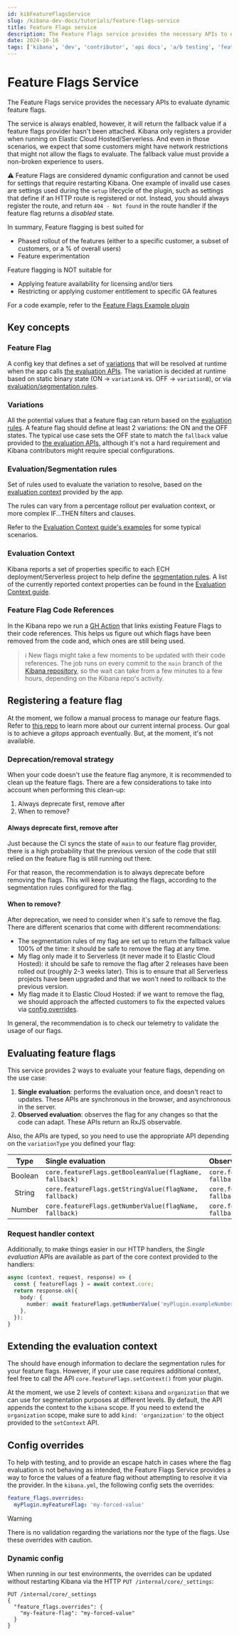 ```yaml
---
id: kibFeatureFlagsService
slug: /kibana-dev-docs/tutorials/feature-flags-service
title: Feature Flags service
description: The Feature Flags service provides the necessary APIs to evaluate dynamic feature flags.
date: 2024-10-16
tags: ['kibana', 'dev', 'contributor', 'api docs', 'a/b testing', 'feature flags', 'flags']
---
```


# Feature Flags Service

The Feature Flags service provides the necessary APIs to evaluate dynamic feature flags.

The service is always enabled, however, it will return the fallback value if a feature flags provider hasn't been attached.
Kibana only registers a provider when running on Elastic Cloud Hosted/Serverless. And even in those scenarios, we expect that some customers might 
have network restrictions that might not allow the flags to evaluate. The fallback value must provide a non-broken experience to users.

:warning: Feature Flags are considered dynamic configuration and cannot be used for settings that require restarting Kibana.
One example of invalid use cases are settings used during the `setup` lifecycle of the plugin, such as settings that define 
if an HTTP route is registered or not. Instead, you should always register the route, and return `404 - Not found` in the route 
handler if the feature flag returns a _disabled_ state.  

In summary, Feature flagging is best suited for
 - Phased rollout of the features (either to a specific customer, a subset of customers, or a % of overall users)
 - Feature experimentation

Feature flagging is NOT suitable for 
 - Applying feature availability for licensing and/or tiers
 - Restricting or applying customer entitlement to specific GA features

For a code example, refer to the [Feature Flags Example plugin](https://github.com/elastic/kibana/blob/main/examples/feature_flags_example/README.md)

## Key concepts

### Feature Flag

A config key that defines a set of [variations](#variations) that will be resolved at runtime when the app calls [the evaluation APIs](https://docs.elastic.dev/kibana-dev-docs/tutorials/feature-flags-service#evaluating-feature-flags). The variation is decided at runtime based on static binary state (ON -> `variationA` vs. OFF -> `variationB`), or via [evaluation/segmentation rules](#evaluationsegmentation-rules).

### Variations

All the potential values that a feature flag can return based on the [evaluation rules](#evaluationsegmentation-rules). A feature flag should define at least 2 variations: the ON and the OFF states. The typical use case sets the OFF state to match the `fallback` value provided to [the evaluation APIs](https://docs.elastic.dev/kibana-dev-docs/tutorials/feature-flags-service#evaluating-feature-flags), although it's not a hard requirement and Kibana contributors might require special configurations.

### Evaluation/Segmentation rules

Set of rules used to evaluate the variation to resolve, based on the [evaluation context](#evaluation-context) provided by the app.

The rules can vary from a percentage rollout per evaluation context, or more complex IF...THEN filters and clauses.

Refer to the [Evaluation Context guide's examples](https://github.com/elastic/kibana-feature-flags/blob/main/docs/evaluation-context.md#examples) for some typical scenarios.

### Evaluation Context

Kibana reports a set of properties specific to each ECH deployment/Serverless project to help define the [segmentation rules](#evaluationsegmentation-rules). A list of the currently reported context properties can be found in the [Evaluation Context guide](https://github.com/elastic/kibana-feature-flags/blob/main/docs/evaluation-context.md).

### Feature Flag Code References

In the Kibana repo we run a [GH Action](https://github.com/elastic/kibana/actions/workflows/launchdarkly-code-references.yml) that links existing Feature Flags to their code references. This helps us figure out which flags have been removed from the code and, which ones are still being used.

> :information_source: New flags might take a few moments to be updated with their code references.
> The job runs on every commit to the `main` branch of the [Kibana repository](https://github.com/elastic/kibana), so the wait can take from a few minutes to a few hours, depending on the Kibana repo's activity.

## Registering a feature flag

At the moment, we follow a manual process to manage our feature flags. Refer to [this repo](https://github.com/elastic/kibana-feature-flags) to learn more about our current internal process.
Our goal is to achieve a _gitops_ approach eventually. But, at the moment, it's not available.

### Deprecation/removal strategy

When your code doesn't use the feature flag anymore, it is recommended to clean up the feature flags.
There are a few considerations to take into account when performing this clean-up:

1. Always deprecate first, remove after
2. When to remove?

#### Always deprecate first, remove after

Just because the CI syncs the state of `main` to our feature flag provider, there is a high probability that the
previous version of the code that still relied on the feature flag is still running out there.

For that reason, the recommendation is to always deprecate before removing the flags. This will keep evaluating the flags,
according to the segmentation rules configured for the flag.

#### When to remove?

After deprecation, we need to consider when it's safe to remove the flag. There are different scenarios that come with
different recommendations:

* The segmentation rules of my flag are set up to return the fallback value 100% of the time: it should be safe to
remove the flag at any time.
* My flag only made it to Serverless (it never made it to Elastic Cloud Hosted): it should be safe to remove the flag
after 2 releases have been rolled out (roughly 2-3 weeks later). This is to ensure that all Serverless projects have 
been upgraded and that we won't need to rollback to the previous version.
* My flag made it to Elastic Cloud Hosted: if we want to remove the flag, we should approach the affected customers to
fix the expected values via [config overrides](#config-overrides).

In general, the recommendation is to check our telemetry to validate the usage of our flags.

## Evaluating feature flags

This service provides 2 ways to evaluate your feature flags, depending on the use case:

1. **Single evaluation**: performs the evaluation once, and doesn't react to updates. These APIs are synchronous in the
browser, and asynchronous in the server.
2. **Observed evaluation**: observes the flag for any changes so that the code can adapt. These APIs return an RxJS observable.

Also, the APIs are typed, so you need to use the appropriate API depending on the `variationType` you defined your flag:

|  Type   | Single evaluation                                       | Observed evaluation                                      |
|:-------:|:--------------------------------------------------------|:---------------------------------------------------------|
| Boolean | `core.featureFlags.getBooleanValue(flagName, fallback)` | `core.featureFlags.getBooleanValue$(flagName, fallback)` |
| String  | `core.featureFlags.getStringValue(flagName, fallback)`  | `core.featureFlags.getStringValue$(flagName, fallback)`  |
| Number  | `core.featureFlags.getNumberValue(flagName, fallback)`  | `core.featureFlags.getNumberValue$(flagName, fallback)`  |

### Request handler context

Additionally, to make things easier in our HTTP handlers, the _Single evaluation_ APIs are available as part of the core
context provided to the handlers:

```typescript
async (context, request, response) => {
  const { featureFlags } = await context.core;
  return response.ok({
    body: {
      number: await featureFlags.getNumberValue('myPlugin.exampleNumber', 1),
    },
  });
}
```

## Extending the evaluation context

The <DocLink id="kibCloudExperimentsPlugin" section="evaluation-context" text="current evaluation context"/> should have
enough information to declare the segmentation rules for your feature flags. However, if your use case requires additional
context, feel free to call the API `core.featureFlags.setContext()` from your plugin.

At the moment, we use 2 levels of context: `kibana` and `organization` that we can use for segmentation purposes at
different levels. By default, the API appends the context to the `kibana` scope. If you need to extend the `organization`
scope, make sure to add `kind: 'organization'` to the object provided to the `setContext` API.

## Config overrides

To help with testing, and to provide an escape hatch in cases where the flag evaluation is not behaving as intended,
the Feature Flags Service provides a way to force the values of a feature flag without attempting to resolve it via the
provider. In the `kibana.yml`, the following config sets the overrides:

```yaml
feature_flags.overrides:
  myPlugin.myFeatureFlag: 'my-forced-value'
```

> [!WARNING]  
> There is no validation regarding the variations nor the type of the flags. Use these overrides with caution.

### Dynamic config

When running in our test environments, the overrides can be updated without restarting Kibana via the HTTP `PUT /internal/core/_settings`:

```
PUT /internal/core/_settings
{
  "feature_flags.overrides": {
    "my-feature-flag": "my-forced-value"
  }
}
```
